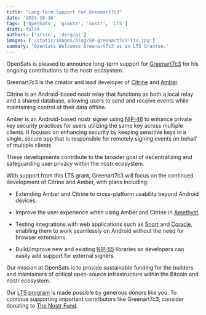 ```yaml
---
title: "Long-Term Support For Greenart7c3"
date: '2024-10-16'
tags: ['OpenSats', 'grants', 'nostr', 'LTS']
draft: false
authors: ['arvin', 'dergigi']
images: ['/static/images/blog/58-greenart7c3-lts.jpg']
summary: "OpenSats Welcomes Greenart7c3 as an LTS Grantee."
---
```


OpenSats is pleased to announce long-term support for
[Greenart7c3](https://github.com/greenart7c3) for his ongoing contributions to
the nostr ecosystem.

Greenart7c3 is the creator and lead developer of
[Citrine](https://github.com/greenart7c3/Citrine) and
[Amber](https://github.com/greenart7c3/Amber).

Citrine is an Android-based nostr relay that functions as both a local relay and
a shared database, allowing users to send and receive events while maintaining
control of their data offline.

Amber is an Android-based nostr signer using
[NIP-46](https://github.com/nostr-protocol/nips/blob/master/46.md) to enhance
private key security practices for users utilizing the same key across multiple
clients. It focuses on enhancing security by keeping sensitive keys in a single,
secure app that is responsible for remotely signing events on behalf of multiple
clients

These developments contribute to the broader goal of decentralizing and
safeguarding user privacy within the nostr ecosystem.

With support from this LTS grant, Greenart7c3 will focus on the continued
development of Citrine and Amber, with plans including:

- Extending Amber and Citrine to cross-platform usability beyond Android
  devices.

- Improve the user experience when using Amber and Citrine in [Amethyst](/blog/vitor-pamplona-receives-lts-grant).

- Testing integrations with web applications such as
  [Snort](/blog/kieran-receives-lts-grant) and
  [Coracle](/blog/hodlbod-receives-lts-grant), enabling them to work seamlessly
  on Android without the need for browser extensions.

- Build/Improve new and existing [NIP-55](https://github.com/nostr-protocol/nips/blob/master/55.md) libraries
  so developers can easily add support for external signers.
  
Our mission at OpenSats is to provide sustainable funding for the builders and
maintainers of critical open-source infrastructure within the Bitcoin and nostr
ecosystem.

Our [LTS program](/blog/nostr-lts-long-term-support-for-nostr-developers) is
made possible by generous donors like you. To continue supporting important
contributors like Greenart7c3, consider
donating to [The Nostr Fund](/funds/nostr).

<center>
    <DonateToNostrFundButton/>
</center>
